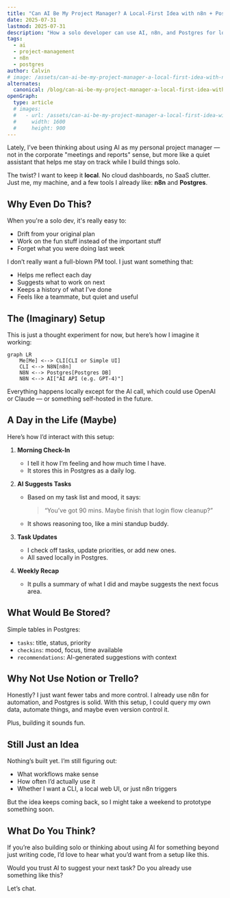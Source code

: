 ```yaml
---
title: "Can AI Be My Project Manager? A Local-First Idea with n8n + Postgres"
date: 2025-07-31
lastmod: 2025-07-31
description: "How a solo developer can use AI, n8n, and Postgres for local-first project management—reflecting, planning, and automating without cloud tools."
tags:
  - ai
  - project-management
  - n8n
  - postgres
author: Calvin
# image: /assets/can-ai-be-my-project-manager-a-local-first-idea-with-n8n-postgres/can-ai-be-my-project-manager-a-local-first-idea-with-n8n-postgres.png
alternates:
  canonical: /blog/can-ai-be-my-project-manager-a-local-first-idea-with-n8n-postgres
openGraph:
  type: article
  # images:
  #   - url: /assets/can-ai-be-my-project-manager-a-local-first-idea-with-n8n-postgres/can-ai-be-my-project-manager-a-local-first-idea-with-n8n-postgres.png
  #     width: 1600
  #     height: 900
---
```


Lately, I’ve been thinking about using AI as my personal project manager — not in the corporate "meetings and reports" sense, but more like a quiet assistant that helps me stay on track while I build things solo.

The twist? I want to keep it **local**. No cloud dashboards, no SaaS clutter. Just me, my machine, and a few tools I already like: **n8n** and **Postgres**.


## Why Even Do This?

When you're a solo dev, it's really easy to:
- Drift from your original plan
- Work on the fun stuff instead of the important stuff
- Forget what you were doing last week

I don’t really want a full-blown PM tool. I just want something that:
- Helps me reflect each day
- Suggests what to work on next
- Keeps a history of what I’ve done
- Feels like a teammate, but quiet and useful


## The (Imaginary) Setup

This is just a thought experiment for now, but here’s how I imagine it working:

```mermaid
graph LR
    Me[Me] <--> CLI[CLI or Simple UI]
    CLI <--> N8N[n8n]
    N8N <--> Postgres[Postgres DB]
    N8N <--> AI["AI API (e.g. GPT-4)"]
```

Everything happens locally except for the AI call, which could use OpenAI or Claude — or something self-hosted in the future.


## A Day in the Life (Maybe)

Here’s how I’d interact with this setup:

1. **Morning Check-In**
   - I tell it how I’m feeling and how much time I have.
   - It stores this in Postgres as a daily log.

2. **AI Suggests Tasks**
   - Based on my task list and mood, it says:
     > “You’ve got 90 mins. Maybe finish that login flow cleanup?”
   - It shows reasoning too, like a mini standup buddy.

3. **Task Updates**
   - I check off tasks, update priorities, or add new ones.
   - All saved locally in Postgres.

4. **Weekly Recap**
   - It pulls a summary of what I did and maybe suggests the next focus area.


## What Would Be Stored?

Simple tables in Postgres:
- `tasks`: title, status, priority
- `checkins`: mood, focus, time available
- `recommendations`: AI-generated suggestions with context


## Why Not Use Notion or Trello?

Honestly? I just want fewer tabs and more control. I already use n8n for automation, and Postgres is solid. With this setup, I could query my own data, automate things, and maybe even version control it.

Plus, building it sounds fun.


## Still Just an Idea

Nothing’s built yet. I’m still figuring out:
- What workflows make sense
- How often I’d actually use it
- Whether I want a CLI, a local web UI, or just n8n triggers

But the idea keeps coming back, so I might take a weekend to prototype something soon.


## What Do You Think?

If you’re also building solo or thinking about using AI for something beyond just writing code, I’d love to hear what you’d want from a setup like this.

Would you trust AI to suggest your next task? Do you already use something like this?

Let’s chat.